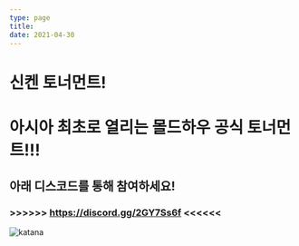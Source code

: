 ```yaml
---
type: page
title: 
date: 2021-04-30
---
```

# 신켄 토너먼트!
# 아시아 최초로 열리는 몰드하우 공식 토너먼트!!!
## 아래 디스코드를 통해 참여하세요!

### >>>>>>  https://discord.gg/2GY7Ss6f  <<<<<<

![katana](./images/katana.jpg)

